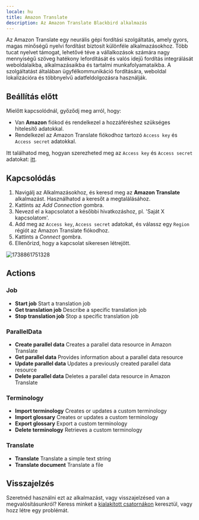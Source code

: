 ```yaml
---
locale: hu
title: Amazon Translate
description: Az Amazon Translate Blackbird alkalmazás
---
```


<LinkCard title="Megtekintés a Githubon" target="_blank" href="https://github.com/bb-io/AmazonTranslate" icon="github" />

Az Amazon Translate egy neurális gépi fordítási szolgáltatás, amely gyors, magas minőségű nyelvi fordítást biztosít különféle alkalmazásokhoz. Több tucat nyelvet támogat, lehetővé téve a vállalkozások számára nagy mennyiségű szöveg hatékony lefordítását és valós idejű fordítás integrálását weboldalaikba, alkalmazásaikba és tartalmi munkafolyamataikba. A szolgáltatást általában ügyfélkommunikáció fordítására, weboldal lokalizációra és többnyelvű adatfeldolgozásra használják.

## Beállítás előtt

Mielőtt kapcsolódnál, győződj meg arról, hogy:

- Van **Amazon** fiókod és rendelkezel a hozzáféréshez szükséges hitelesítő adatokkal.
- Rendelkezel az Amazon Translate fiókodhoz tartozó `Access key` és `Access secret` adatokkal.

Itt találhatod meg, hogyan szerezheted meg az `Access key` és `Access secret` adatokat: [itt](https://support.promax.com/knowledge/amazon-s3).

## Kapcsolódás

1. Navigálj az Alkalmazásokhoz, és keresd meg az **Amazon Translate** alkalmazást. Használhatod a keresőt a megtalálásához.
2. Kattints az _Add Connection_ gombra.
3. Nevezd el a kapcsolatot a későbbi hivatkozáshoz, pl. 'Saját X kapcsolatom'.
4. Add meg az `Access key`, `Access secret` adatokat, és válassz egy `Region` régiót az Amazon Translate fiókodhoz.
5. Kattints a _Connect_ gombra.
6. Ellenőrizd, hogy a kapcsolat sikeresen létrejött.

![1738861751328](https://raw.githubusercontent.com/bb-io/AmazonTranslate/main/image/README/1738861751328.png)

## Actions

### Job
- **Start job** Start a translation job
- **Get translation job** Describe a specific translation job
- **Stop translation job** Stop a specific translation job

### ParallelData
- **Create parallel data** Creates a parallel data resource in Amazon Translate
- **Get parallel data** Provides information about a parallel data resource
- **Update parallel data** Updates a previously created parallel data resource
- **Delete parallel data** Deletes a parallel data resource in Amazon Translate

### Terminology
- **Import terminology** Creates or updates a custom terminology
- **Import glossary** Creates or updates a custom terminology
- **Export glossary** Export a custom terminology
- **Delete terminology** Retrieves a custom terminology

### Translate
- **Translate** Translate a simple text string
- **Translate document** Translate a file

## Visszajelzés

Szeretnéd használni ezt az alkalmazást, vagy visszajelzésed van a megvalósításunkról? Keress minket a [kialakított csatornákon](https://www.blackbird.io/) keresztül, vagy hozz létre egy problémát.